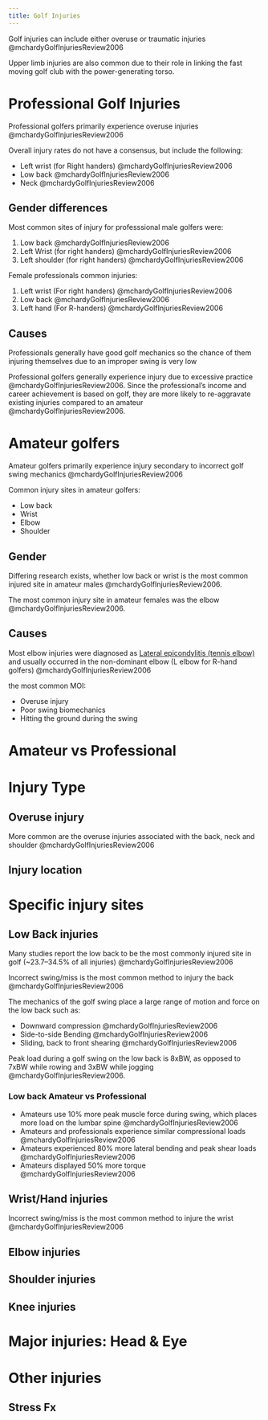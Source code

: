 ```yaml
---
title: Golf Injuries
---
```



Golf injuries can include either overuse or traumatic injuries @mchardyGolfInjuriesReview2006

Upper limb injuries are also common due to their role in linking the fast moving golf club with the power-generating torso. 

# Professional Golf Injuries
Professional golfers primarily experience overuse injuries @mchardyGolfInjuriesReview2006

Overall injury rates do not have a consensus, but include the following:

- Left wrist (for Right handers) @mchardyGolfInjuriesReview2006
- Low back @mchardyGolfInjuriesReview2006
- Neck @mchardyGolfInjuriesReview2006

## Gender differences
Most common sites of injury for professsional male golfers were:

1. Low back @mchardyGolfInjuriesReview2006
1. Left Wrist (for right handers) @mchardyGolfInjuriesReview2006
1. Left shoulder (for right handers) @mchardyGolfInjuriesReview2006

Female professionals common injuries:

1. Left wrist (For right handers) @mchardyGolfInjuriesReview2006
1. Low back @mchardyGolfInjuriesReview2006
1. Left hand (For R-handers) @mchardyGolfInjuriesReview2006

## Causes
Professionals generally have good golf mechanics so the chance of them injuring themselves due to an improper swing is very low

Professional golfers generally experience injury due to excessive practice @mchardyGolfInjuriesReview2006.
Since the professional's income and career achievement is based on golf, they are more likely to re-aggravate existing injuries compared to an amateur @mchardyGolfInjuriesReview2006.




# Amateur golfers

Amateur golfers primarily experience injury secondary to incorrect golf swing mechanics @mchardyGolfInjuriesReview2006

Common injury sites in amateur golfers:

- Low back
- Wrist
- Elbow
- Shoulder

## Gender

Differing research exists, whether low back or wrist is the most common injured site in amateur males @mchardyGolfInjuriesReview2006.

The most common injury site in amateur females was the elbow @mchardyGolfInjuriesReview2006.

## Causes

Most elbow injuries were diagnosed as [Lateral epicondylitis (tennis elbow)]({{< var ref-lateral-epicondylitis.path >}}) and usually occurred in the non-dominant elbow (L elbow for R-hand golfers) @mchardyGolfInjuriesReview2006

the most common MOI:

- Overuse injury
- Poor swing biomechanics
- Hitting the ground during the swing

# Amateur vs Professional



# Injury Type

## Overuse injury

More common are the overuse injuries associated with the back, neck and shoulder @mchardyGolfInjuriesReview2006

## Injury location

# Specific injury sites

## Low Back injuries
Many studies report the low back to be the most commonly injured site in golf (~23.7–34.5% of all injuries) @mchardyGolfInjuriesReview2006

Incorrect swing/miss is the most common method to injury the back @mchardyGolfInjuriesReview2006

The mechanics of the golf swing place a large range of motion and force on the low back such as:

- Downward compression @mchardyGolfInjuriesReview2006
- Side-to-side Bending @mchardyGolfInjuriesReview2006
- Sliding, back to front shearing @mchardyGolfInjuriesReview2006

Peak load during a golf swing on the low back is 8xBW, as opposed to 7xBW while rowing and 3xBW while jogging @mchardyGolfInjuriesReview2006.


### Low back Amateur vs Professional

- Amateurs use 10% more peak muscle force during swing, which places more load on the lumbar spine @mchardyGolfInjuriesReview2006
- Amateurs and professionals experience similar compressional loads @mchardyGolfInjuriesReview2006
- Amateurs experienced 80% more lateral bending and peak shear loads @mchardyGolfInjuriesReview2006
- Amateurs displayed 50% more torque @mchardyGolfInjuriesReview2006

## Wrist/Hand injuries
Incorrect swing/miss is the most common method to injure the wrist @mchardyGolfInjuriesReview2006

## Elbow injuries

## Shoulder injuries

## Knee injuries

# Major injuries: Head & Eye

# Other injuries
## Stress Fx